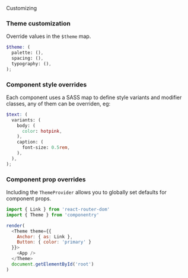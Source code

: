 <Text variant='heading-1' mt='xl'>
  Customizing
</Text>

### Theme customization

Override values in the `$theme` map.

```scss
$theme: (
  palette: (),
  spacing: (),
  typography: (),
);
```

### Component style overrides

Each component uses a SASS map to define style variants and modifier classes, any of them
can be overriden, eg:

```scss
$text: (
  variants: (
    body: (
      color: hotpink,
    ),
    caption: (
      font-size: 0.5rem,
    ),
  ),
);
```

### Component prop overrides

Including the `ThemeProvider` allows you to globally set defaults for component props.

```javascript
import { Link } from 'react-router-dom'
import { Theme } from 'componentry'

render(
  <Theme theme={{
    Anchor: { as: Link },
    Button: { color: 'primary' }
  }}>
    <App />
  </Theme>
  document.getElementById('root')
)
```
